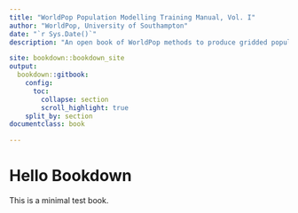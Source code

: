 ```yaml
--- 
title: "WorldPop Population Modelling Training Manual, Vol. I"
author: "WorldPop, University of Southampton"
date: "`r Sys.Date()`"
description: "An open book of WorldPop methods to produce gridded population estimates."

site: bookdown::bookdown_site
output: 
  bookdown::gitbook:
    config:
      toc:
        collapse: section
        scroll_highlight: true
    split_by: section
documentclass: book

---
```


# Hello Bookdown

This is a minimal test book. 


